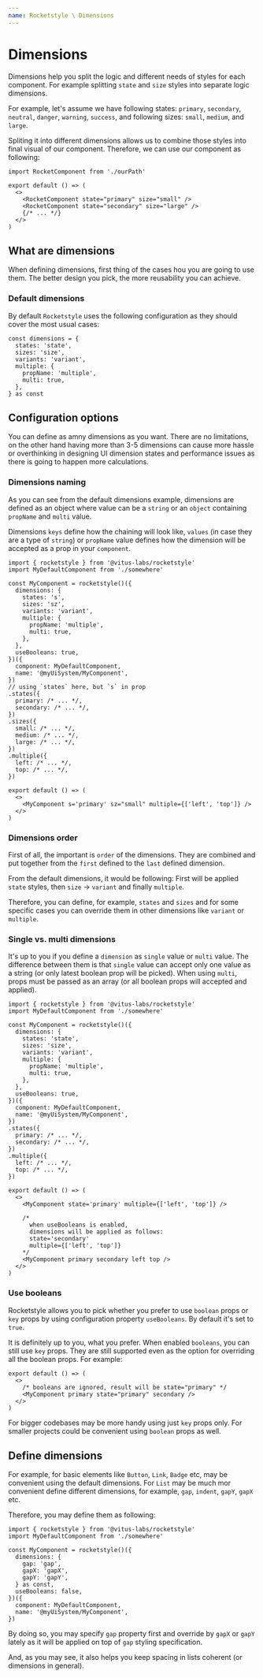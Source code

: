 ```yaml
---
name: Rocketstyle \ Dimensions
---
```


# Dimensions

Dimensions help you split the logic and different needs of styles
for each component. For example splitting `state` and `size` styles
into separate logic dimensions.

For example, let's assume we have following states: `primary`, `secondary`,
`neutral`, `danger`, `warning`, `success`, and following sizes: `small`,
`medium`, and `large`.

Spliting it into different dimensions allows us to combine those styles into
final visual of our component. Therefore, we can use our component
as following:

```tsx editor=false live=false
import RocketComponent from './ourPath'

export default () => (
  <>
    <RocketComponent state="primary" size="small" />
    <RocketComponent state="secondary" size="large" />
    {/* ... */}
  </>
)
```

## What are dimensions

When defining dimensions, first thing of the cases hou you are
going to use them. The better design you pick, the more reusability
you can achieve.

### Default dimensions

By default `Rocketstyle` uses the following configuration as they
should cover the most usual cases:

```tsx editor=false live=false
const dimensions = {
  states: 'state',
  sizes: 'size',
  variants: 'variant',
  multiple: {
    propName: 'multiple',
    multi: true,
  },
} as const
```

## Configuration options

You can define as amny dimensions as you want. There are no limitations,
on the other hand having more than 3-5 dimensions can cause more hassle
or overthinking in designing UI dimension states and performance
issues as there is going to happen more calculations.

### Dimensions naming

As you can see from the default dimensions example, dimensions
are defined as an object where value can be a `string` or an `object`
containing `propName` and `multi` value.

Dimensions `keys` define how the chaining will look like, `values`
(in case they are a type of `string`) or `propName` value defines
how the dimension will be accepted as a prop in your `component`.

```tsx editor=false live=false
import { rocketstyle } from '@vitus-labs/rocketstyle'
import MyDefaultComponent from './somewhere'

const MyComponent = rocketstyle()({
  dimensions: {
    states: 's',
    sizes: 'sz',
    variants: 'variant',
    multiple: {
      propName: 'multiple',
      multi: true,
    },
  },
  useBooleans: true,
})({
  component: MyDefaultComponent,
  name: '@myUiSystem/MyComponent',
})
// using `states` here, but `s` in prop
.states({
  primary: /* ... */,
  secondary: /* ... */,
})
.sizes({
  small: /* ... */,
  medium: /* ... */,
  large: /* ... */,
})
.multiple({
  left: /* ... */,
  top: /* ... */,
})

export default () => (
  <>
    <MyComponent s='primary' sz="small" multiple={['left', 'top']} />
  </>
)
```

### Dimensions order

First of all, the important is `order` of the dimensions.
They are combined and put together from the `first` defined
to the `last` defined dimension.

From the default dimensions, it would be following: First will
be applied `state` styles, then `size` → `variant` and finally
`multiple`.

Therefore, you can define, for example, `states` and `sizes` and for
some specific cases you can override them in other dimensions like
`variant` or `multiple`.

### Single vs. multi dimensions

It's up to you if you define a `dimension` as `single` value or
`multi` value. The difference between them is that `single` value
can accept only one value as a string (or only latest boolean prop
will be picked). When using `multi`, props must be passed as an array
(or all boolean props will accepted and applied).

```tsx editor=false live=false
import { rocketstyle } from '@vitus-labs/rocketstyle'
import MyDefaultComponent from './somewhere'

const MyComponent = rocketstyle()({
  dimensions: {
    states: 'state',
    sizes: 'size',
    variants: 'variant',
    multiple: {
      propName: 'multiple',
      multi: true,
    },
  },
  useBooleans: true,
})({
  component: MyDefaultComponent,
  name: '@myUiSystem/MyComponent',
})
.states({
  primary: /* ... */,
  secondary: /* ... */,
})
.multiple({
  left: /* ... */,
  top: /* ... */,
})

export default () => (
  <>
    <MyComponent state='primary' multiple={['left', 'top']} />

    /*
      when useBooleans is enabled,
      dimensions will be applied as follows:
      state='secondary'
      multiple={['left', 'top']}
    */
    <MyComponent primary secondary left top />
  </>
)
```

### Use booleans

Rocketstyle allows you to pick whether you prefer to use `boolean`
props or `key` props by using configuration property `useBooleans`.
By default it's set to `true`.

It is definitely up to you, what you prefer. When enabled `booleans`,
you can still use `key` props. They are still supported even as
the option for overriding all the boolean props. For example:

```tsx editor=false live=false
export default () => (
  <>
    /* booleans are ignored, result will be state="primary" */
    <MyComponent primary state="primary" secondary />
  </>
)
```

For bigger codebases may be more handy using just `key` props only.
For smaller projects could be convenient using `boolean` props as well.

## Define dimensions

For example, for basic elements like `Button`, `Link`, `Badge` etc, may be convenient
using the default dimensions. For `List` may be much mor convenient define different
dimensions, for example, `gap`, `indent`, `gapY`, `gapX` etc.

Therefore, you may define them as following:

```tsx editor=false live=false
import { rocketstyle } from '@vitus-labs/rocketstyle'
import MyDefaultComponent from './somewhere'

const MyComponent = rocketstyle()({
  dimensions: {
    gap: 'gap',
    gapX: 'gapX',
    gapY: 'gapY',
  } as const,
  useBooleans: false,
})({
  component: MyDefaultComponent,
  name: '@myUiSystem/MyComponent',
})
```

By doing so, you may specify `gap` property first and override
by `gapX` or `gapY` lately as it will be applied on top of `gap`
styling specification.

And, as you may see, it also helps you keep spacing in lists coherent
(or dimensions in general).
